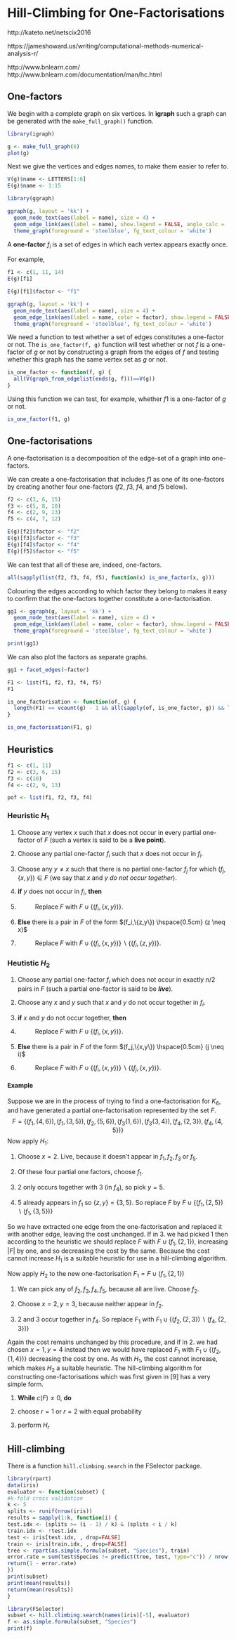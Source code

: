 # Hill-Climbing for One-Factorisations

http://kateto.net/netscix2016

https://jameshoward.us/writing/computational-methods-numerical-analysis-r/

http://www.bnlearn.com/
http://www.bnlearn.com/documentation/man/hc.html

## One-factors

We begin with a complete graph on six vertices. In **igraph** such a graph can
be generated with the `make_full_graph()` function.

```r
library(igraph)

g <- make_full_graph(6)
plot(g)
```

Next we give the vertices and edges names, to make them easier to refer to.

```r
V(g)$name <- LETTERS[1:6]
E(g)$name <- 1:15
```

```r
library(ggraph)

ggraph(g, layout = 'kk') + 
  geom_node_text(aes(label = name), size = 4) +
  geom_edge_link(aes(label = name), show.legend = FALSE, angle_calc = 'along', label_dodge = unit(3.0, 'mm'), label_push = unit(-6.0, 'mm'), start_cap = circle(4, 'mm'), end_cap = circle(4, 'mm'), label_colour = "blue") +
  theme_graph(foreground = 'steelblue', fg_text_colour = 'white')
```

A **one-factor** $f_i$ is a set of edges in which each vertex appears
exactly once.

For example,

```r
f1 <- c(1, 11, 14)
E(g)[f1]
```

```r
E(g)[f1]$factor <- "f1"

ggraph(g, layout = 'kk') + 
  geom_node_text(aes(label = name), size = 4) +
  geom_edge_link(aes(label = name, color = factor), show.legend = FALSE, angle_calc = 'along', label_dodge = unit(2.5, 'mm'), label_push = unit(-6.0, 'mm'), start_cap = circle(4, 'mm'), end_cap = circle(4, 'mm'), label_colour = "blue") +
  theme_graph(foreground = 'steelblue', fg_text_colour = 'white')
```

We need a function to test whether a set of edges constitutes a one-factor or
not. The `is_one_factor(f, g)` function will test whether or not $f$ is a one-factor
of $g$ or not by constructing a graph from the edges of $f$ and testing whether
this graph has the same vertex set as $g$ or not.

```r
is_one_factor <- function(f, g) {
  all(V(graph_from_edgelist(ends(g, f)))==V(g))
} 
```

Using this function we can test, for example, whether $f1$ is a one-factor of
$g$ or not.

```r
is_one_factor(f1, g)
```

## One-factorisations

A one-factorisation is a decomposition of the edge-set of a graph into
one-factors.

We can create a one-factorisation that includes $f1$ as one of its one-factors
by creating another four one-factors ($f2$, $f3$, $f4$, and $f5$ below).

```r
f2 <- c(3, 6, 15)
f3 <- c(5, 8, 10)
f4 <- c(2, 9, 13)
f5 <- c(4, 7, 12)

E(g)[f2]$factor <- "f2"
E(g)[f3]$factor <- "f3"
E(g)[f4]$factor <- "f4"
E(g)[f5]$factor <- "f5"
```

We can test that all of these are, indeed, one-factors.

```r
all(sapply(list(f2, f3, f4, f5), function(x) is_one_factor(x, g)))
```

Colouring the edges according to which factor they belong to makes it easy to
confirm that the one-factors together constitute a one-factorisation.

```r
gg1 <- ggraph(g, layout = 'kk') + 
  geom_node_text(aes(label = name), size = 4) +
  geom_edge_link(aes(label = name, color = factor), show.legend = FALSE, angle_calc = 'along', label_dodge = unit(2.5, 'mm'), label_push = unit(-6.0, 'mm'), start_cap = circle(4, 'mm'), end_cap = circle(4, 'mm'), label_colour = "blue") +
  theme_graph(foreground = 'steelblue', fg_text_colour = 'white')

print(gg1)
```

We can also plot the factors as separate graphs.

```r
gg1 + facet_edges(~factor)
```

```r
F1 <- list(f1, f2, f3, f4, f5)
F1
```

```r
is_one_factorisation <- function(of, g) {
  length(F1) == vcount(g) - 1 && all(sapply(of, is_one_factor, g)) && length(difference(E(g), E(g)[unlist(of)])) == 0
}
```

```r
is_one_factorisation(F1, g)
```

## Heuristics

```r
f1 <- c(1, 11)
f2 <- c(3, 6, 15)
f3 <- c(10)
f4 <- c(2, 9, 13)

pof <- list(f1, f2, f3, f4)
```


### Heuristic $H_{1}$

1.  Choose any vertex $x$ such that $x$ does not occur in every partial
    one-factor of $F$ (such a vertex is said to be a **live point**).

2.  Choose any partial one-factor $f_i$ such that $x$ does not occur in
    $f_i$.

3.  Choose any $y \neq x$ such that there is no partial one-factor $f_j$
    for which $(f_j,\{x,y\}) \in F$ (we say that $x$ and $y$ *do not
    occur together*).

4.  **if** $y$ does not occur in $f_i$, **then**

5.  $\hspace{1cm}$ Replace $F$ with $F \cup \{(f_i,\{x,y\})\}$.

6.  **Else** there is a pair in $F$ of the form
    $(f_i,\{z,y\}) \hspace{0.5cm} (z \neq x)$

7.  $\hspace{1cm}$ Replace $F$ with $F \cup \{(f_i,\{x,y\})\} \backslash
     \{(f_i,\{z,y\})\}$.

### Heutistic $H_{2}$

1.  Choose any partial one-factor $f_i$ which does not occur in exactly
    $n/2$ pairs in $F$ (such a partial one-factor is said to be
    ***live***).

2.  Choose any $x$ and $y$ such that $x$ and $y$ do not occur together
    in $f_i$.

3.  **if** $x$ and $y$ do not occur together, **then**

4.  $\hspace{1cm}$ Replace $F$ with $F \cup \{(f_i,\{x,y\})\}$.

5.  **Else** there is a pair in $F$ of the form
    $(f_j,\{x,y\}) \hspace{0.5cm} (j \neq i)$

6.  $\hspace{1cm}$ Replace $F$ with $F \cup \{(f_i,\{x,y\})\} \backslash
     \{(f_j,\{x,y\})\}$.

#### Example

Suppose we are in the process of trying to find a one-factorisation for
$K_6$, and have generated a partial one-factorisation represented by the
set $F$.
$$F=\{(f_1,\{4,6\}),(f_1,\{3,5\}),(f_2,\{5,6\}),(f_3\{1,6\}), (f_3\{3,4\}),(f_4,\{2,3\}),(f_4,\{4,5\})\}$$
Now apply $H_1$:

1.  Choose $x=2$. Live, because it doesn’t appear in $f_1,f_2,f_3$ or
    $f_5$.

2.  Of these four partial one factors, choose $f_1$.

3.  2 only occurs together with 3 (in $f_4$), so pick $y=5$.

4.  5 already appears in $f_1$ so $\{z,y\}=\{3,5\}$. So replace $F$ by
    $F \cup \{(f_1,\{2,5\}) \backslash (f_1,\{3,5\})\}$

So we have extracted one edge from the one-factorisation and replaced it
with another edge, leaving the cost unchanged.
If in 3. we had picked 1 then according to the heuristic we should
replace $F$ with $F \cup (f_1,\{2,1\})$, increasing $|F|$ by one, and so
decreasing the cost by the same. Because the cost cannot increase $H_1$
is a suitable heuristic for use in a hill-climbing algorithm.

Now apply $H_2$ to the new one-factorisation $F_1=F \cup (f_1,\{2,1\})$

1.  We can pick any of $f_2, f_3, f_4, f_5$, because all are live.
    Choose $f_2$.

2.  Choose $x=2, y=3$, because neither appear in $f_2$.

3.  2 and 3 occur together in $f_4$. So replace $F_1$ with
    $F_1 \cup \{(f_2,\{2,3\}) \backslash (f_4,\{2,3\})\}$

Again the cost remains unchanged by this procedure, and if in 2. we had
chosen $x=1,y=4$ instead then we would have replaced $F_1$ with
$F_1 \cup \{(f_2,\{1,4\})\}$ decreasing the cost by one. As with $H_1$,
the cost cannot increase, which makes $H_2$ a suitable heuristic.
The hill-climbing algorithm for constructing one-factorisations which
was first given in [9] has a very simple form.

1.  **While** $c(F) \neq 0$, **do**

2.  choose $r=1$ or $r=2$ with equal probability

3.  perform $H_r$


## Hill-climbing

There is a function `hill.climbing.search` in the FSelector package.

```r
library(rpart)
data(iris)
evaluator <- function(subset) {
#k-fold cross validation
k <- 5
splits <- runif(nrow(iris))
results = sapply(1:k, function(i) {
test.idx <- (splits >= (i - 1) / k) & (splits < i / k)
train.idx <- !test.idx
test <- iris[test.idx, , drop=FALSE]
train <- iris[train.idx, , drop=FALSE]
tree <- rpart(as.simple.formula(subset, "Species"), train)
error.rate = sum(test$Species != predict(tree, test, type="c")) / nrow(test)
return(1 - error.rate)
})
print(subset)
print(mean(results))
return(mean(results))
}

library(FSelector)
subset <- hill.climbing.search(names(iris)[-5], evaluator)
f <- as.simple.formula(subset, "Species")
print(f)
```














